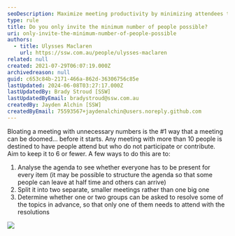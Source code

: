 ```yaml
---
seoDescription: Maximize meeting productivity by minimizing attendees to 6 or fewer, ensuring everyone contributes and participates.
type: rule
title: Do you only invite the minimum number of people possible?
uri: only-invite-the-minimum-number-of-people-possible
authors:
  - title: Ulysses Maclaren
    url: https://ssw.com.au/people/ulysses-maclaren
related: null
created: 2021-07-29T06:07:19.000Z
archivedreason: null
guid: c653c84b-2171-466a-862d-36306756c85e
lastUpdated: 2024-06-08T03:27:17.000Z
lastUpdatedBy: Brady Stroud [SSW]
lastUpdatedByEmail: bradystroud@ssw.com.au
createdBy: Jayden Alchin [SSW]
createdByEmail: 75593567+jaydenalchin@users.noreply.github.com
---
```


Bloating a meeting with unnecessary numbers is the #1 way that a meeting can be doomed... before it starts. Any meeting with more than 10 people is destined to have people attend but who do not participate or contribute. Aim to keep it to 6 or fewer.
A few ways to do this are to:

1. Analyse the agenda to see whether everyone has to be present for every item (it may be possible to structure the agenda so that some people can leave at half time and others can arrive)
2. Split it into two separate, smaller meetings rather than one big one
3. Determine whether one or two groups can be asked to resolve some of the topics in advance, so that only one of them needs to attend with the resolutions

![](lots-of-people-meeting.jpg)
